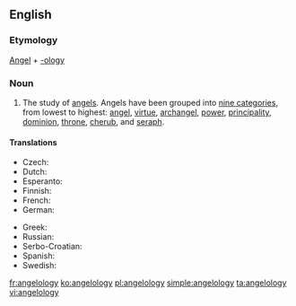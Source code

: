 ==English==

===Etymology===
[[Angel]] + [[-ology]]

===Noun===
{{en-noun|~|angelologies}}

# The study of [[angel]]s.  Angels have been grouped into [[w:Christian angelic hierarchy|nine categories]], from lowest to highest: [[angel]], [[virtue]], [[archangel]], [[power]], [[principality]], [[dominion]], [[throne]], [[cherub]], and [[seraph]].

====Translations====
{{trans-top|study of angels}}
* Czech: {{t|cs|angelologie}}
* Dutch: {{t+|nl|angelologie}}
* Esperanto: {{t|eo|anĝelologio}}
* Finnish: {{t|fi|enkelioppi}}
* French: {{t+|fr|angélologie}}
* German: {{t+|de|Angelologie|f}}
{{trans-mid}}
* Greek: {{t+|el|αγγελολογία|f|tr=angelología|sc=Grek}}
* Russian: {{t|ru|ангелоло́гия|f|sc=Cyrl}}
* Serbo-Croatian: {{t+|sh|angelologija|f}}
* Spanish: {{t|es|angelología|f}}
* Swedish: {{t|sv|angelologi}}
{{trans-bottom}}

[[fr:angelology]]
[[ko:angelology]]
[[pl:angelology]]
[[simple:angelology]]
[[ta:angelology]]
[[vi:angelology]]